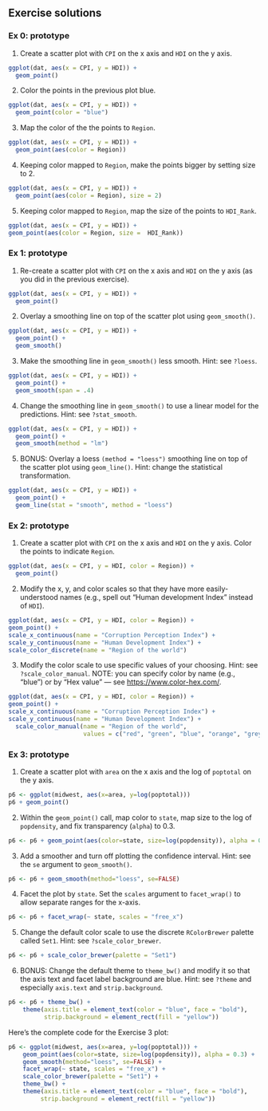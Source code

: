 

## Exercise solutions

### Ex 0: prototype

1.  Create a scatter plot with `CPI` on the x axis and `HDI` on the y axis.

```{r}
ggplot(dat, aes(x = CPI, y = HDI)) +
  geom_point()
```

2.  Color the points in the previous plot blue.

```{r}
ggplot(dat, aes(x = CPI, y = HDI)) +
  geom_point(color = "blue")
```

3.  Map the color of the the points to `Region`.

```{r}
ggplot(dat, aes(x = CPI, y = HDI)) +
  geom_point(aes(color = Region))
```

4.  Keeping color mapped to `Region`, make the points bigger by setting size to 2.

```{r}
ggplot(dat, aes(x = CPI, y = HDI)) +
  geom_point(aes(color = Region), size = 2)
```

5.  Keeping color mapped to `Region`, map the size of the points to `HDI_Rank`.

```{r}
ggplot(dat, aes(x = CPI, y = HDI)) +
geom_point(aes(color = Region, size =  HDI_Rank))
```


### Ex 1: prototype

1.  Re-create a scatter plot with `CPI` on the x axis and `HDI` on the y axis (as you did in the previous exercise).

```{r}
ggplot(dat, aes(x = CPI, y = HDI)) +
  geom_point()
```

2.  Overlay a smoothing line on top of the scatter plot using `geom_smooth()`.

```{r}
ggplot(dat, aes(x = CPI, y = HDI)) +
  geom_point() +
  geom_smooth()
```

3.  Make the smoothing line in `geom_smooth()` less smooth. Hint: see `?loess`.

```{r}
ggplot(dat, aes(x = CPI, y = HDI)) +
  geom_point() +
  geom_smooth(span = .4)
```

4.  Change the smoothing line in `geom_smooth()` to use a linear model for the predictions. Hint: see `?stat_smooth`.

```{r}
ggplot(dat, aes(x = CPI, y = HDI)) +
  geom_point() +
  geom_smooth(method = "lm")
```

5.  BONUS: Overlay a loess `(method = "loess")` smoothing line on top of the scatter plot using `geom_line()`. Hint: change the statistical transformation.

```{r}
ggplot(dat, aes(x = CPI, y = HDI)) +
  geom_point() +
  geom_line(stat = "smooth", method = "loess")
```



### Ex 2: prototype

1.  Create a scatter plot with `CPI` on the x axis and `HDI` on the y axis. Color the points to indicate `Region`.

```{r}
ggplot(dat, aes(x = CPI, y = HDI, color = Region)) +
  geom_point()
```

2.  Modify the x, y, and color scales so that they have more easily-understood names (e.g., spell out "Human development Index" instead of `HDI`).

```{r}
ggplot(dat, aes(x = CPI, y = HDI, color = Region)) +
geom_point() +
scale_x_continuous(name = "Corruption Perception Index") +
scale_y_continuous(name = "Human Development Index") +
scale_color_discrete(name = "Region of the world")
```

3.  Modify the color scale to use specific values of your choosing. Hint: see `?scale_color_manual`. NOTE: you can specify color by name (e.g., "blue") or by "Hex value" --- see <https://www.color-hex.com/>.

```{r}
ggplot(dat, aes(x = CPI, y = HDI, color = Region)) +
geom_point() +
scale_x_continuous(name = "Corruption Perception Index") +
scale_y_continuous(name = "Human Development Index") +
  scale_color_manual(name = "Region of the world",
                     values = c("red", "green", "blue", "orange", "grey", "brown"))
```


### Ex 3: prototype

1.  Create a scatter plot with `area` on the x axis and the log of `poptotal` on the y axis. 

```{r}
p6 <- ggplot(midwest, aes(x=area, y=log(poptotal))) 
p6 + geom_point() 
```

2.  Within the `geom_point()` call, map color to `state`, map size to the log of `popdensity`, and fix transparency (`alpha`) to 0.3.

```{r}
p6 <- p6 + geom_point(aes(color=state, size=log(popdensity)), alpha = 0.3) 
```

3.  Add a smoother and turn off plotting the confidence interval. Hint: see the `se` argument to `geom_smooth()`.

```{r}
p6 <- p6 + geom_smooth(method="loess", se=FALSE) 
```

4.  Facet the plot by `state`. Set the `scales` argument to `facet_wrap()` to allow separate ranges for the x-axis.

```{r}
p6 <- p6 + facet_wrap(~ state, scales = "free_x")
```

5.  Change the default color scale to use the discrete `RColorBrewer` palette called `Set1`. Hint: see `?scale_color_brewer`.

```{r}
p6 <- p6 + scale_color_brewer(palette = "Set1")
```

6.  BONUS: Change the default theme to `theme_bw()` and modify it so that the axis text and facet label background are blue. Hint: see `?theme` and especially `axis.text` and `strip.background`.

```{r}
p6 <- p6 + theme_bw() +
    theme(axis.title = element_text(color = "blue", face = "bold"),
          strip.background = element_rect(fill = "yellow"))
```

Here's the complete code for the Exercise 3 plot:

```{r}
p6 <- ggplot(midwest, aes(x=area, y=log(poptotal))) +
    geom_point(aes(color=state, size=log(popdensity)), alpha = 0.3) +
    geom_smooth(method="loess", se=FALSE) +
    facet_wrap(~ state, scales = "free_x") +
    scale_color_brewer(palette = "Set1") +
    theme_bw() +
    theme(axis.title = element_text(color = "blue", face = "bold"),
         strip.background = element_rect(fill = "yellow"))
```

